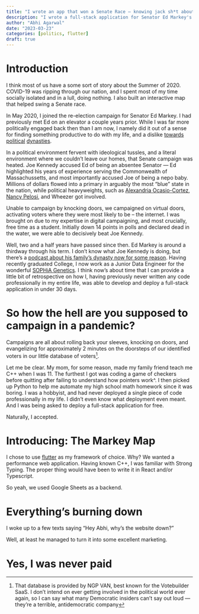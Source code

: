 ```yaml
---
title: "I wrote an app that won a Senate Race — knowing jack sh*t about development"
description: "I wrote a full-stack application for Senator Ed Markey's campaign without knowing literally anything about full-stack development. That said app was viewed hundreds of thousands of times, painted on the side of a bus, and helped Ed Markey eventually defeat Joe Kennedy in one of the biggest upsets in Massachusetts history. Here's how I did it"
author: "Abhi Agarwal"
date: "2023-03-23"
categories: [politics, flutter]
draft: true
---
```


# Introduction

[](markey_map_bus.avif){.preview-image}

I think most of us have a some sort of story about the Summer of 2020. COVID-19 was ripping through our nation, and I spent most of my time socially isolated and in a lull, doing nothing. I also built an interactive map that helped swing a Senate race.

In May 2020, I joined the re-election campaign for Senator Ed Markey. I had previously met Ed on an elevator a couple years prior. While I was far more politically engaged back then than I am now, I namely did it out of a sense for finding something productive to do with my life, and a dislike [towards](https://en.wikipedia.org/wiki/Kennedy_family) [political](https://people.com/politics/untold-story-of-rosemary-kennedy-and-her-disastrous-lobotomy/) [dynasties](https://www.danspapers.com/2019/09/kennedys-used-their-power-to-kill-wind-farm/). 

In a political environment fervent with ideological tussles, and a literal environment where we couldn't leave our homes, that Senate campaign was heated. Joe Kennedy accused Ed of being an absentee Senator — Ed highlighted his years of experience serving the Commonwealth of Massachussetts, and most importantly accused Joe of being a nepo baby.  Millions of dollars flowed into a primary in arguably the most "blue" state in the nation, while political heavyweights, such as [Alexandria Ocasio-Cortez](https://www.politico.com/story/2019/09/13/ocasio-cortez-endorses-markey-massachusetts-1495648), [Nancy Pelosi](https://www.politico.com/news/2020/08/20/nancy-pelosi-endorses-joe-kennedy-senate-race-399447), and Wheezer got involved.

Unable to campaign by knocking  doors, we campaigned on virtual doors, activating voters where they were most likely to be – the internet. I was brought on due to my expertise in digital campaigning, and most crucially, free time as a student. Initially down 14 points in polls and declared dead in the water, we were able to decisively beat Joe Kennedy.

Well, two and a half years have passed since then. Ed Markey is around a thirdway through his term. I don't know what Joe Kennedy is doing, but there's a [podcast about his family's dynasty now for some reason](https://kennedydynasty.com). Having recently graduated College, I now work as a Junior Data Engineer for the wonderful [SOPHiA Genetics](https://www.sophiagenetics.com/). I think now's about time that I can provide a little bit of retrospective on how I, having previously never written any code professionally in my entire life, was able to develop and deploy a full-stack application in under 30 days.

# So how the hell are you supposed to campaign in a pandemic?

Campaigns are all about rolling back your sleeves, knocking on doors, and evangelizing for approximately 2 minutes on the doorsteps of our identified voters in our little database of voters^[That database is provided by NGP VAN, best known for the Votebuilder SaaS. I don't intend on ever getting involved in the political world ever again, so I can say what many Democratic insiders can't say out loud — they're a terrible, antidemocratic company]. 

Let me be clear. My mom, for some reason, made my family friend teach me C++ when I was 11. The furthest I got was coding a game of checkers before quitting after failing to understand how pointers work^. I then picked up Python to help me automate my high school math homework since it was boring. I was a hobbyist, and had never deployed a single piece of code professionally in my life. I didn't even know what deployment even meant. And I was being asked to deploy a full-stack application for free.

Naturally, I accepted.

# Introducing: The Markey Map

I chose to use [flutter](flutter.io) as my framework of choice. Why? We wanted a performance web application. Having known C++, I was familiar with Strong Typing. The proper thing would have been to write it in React and/or Typescript. 

So yeah, we used Google Sheets as a backend.

# Everything's burning down

I woke up to a few texts saying "Hey Abhi, why's the website down?"

Well, at least he managed to turn it into some excellent marketing. 

# Yes, I was never paid
